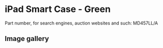 
# iPad Smart Case - Green

Part number, for search engines, auction websites and such: MD457LL/A

## Image gallery

<div style={{ width: '100%', maxWidth: '768px' }}>
<GalleryComponent
    images={[
      {
        original: "/everysource/MD457.webp",
        thumbnail: "/everypreview/MD457.webp",
      },
      {
        original: "/everysource/MD457_AV1.webp",
        thumbnail: "/everypreview/MD457_AV1.webp",
      },
      {
        original: "/everysource/MD457_AV1_BLACK.webp",
        thumbnail: "/everypreview/MD457_AV1_BLACK.webp",
      },
      {
        original: "/everysource/MD457_AV1_WHITE.webp",
        thumbnail: "/everypreview/MD457_AV1_WHITE.webp",
      },
      {
        original: "/everysource/MD457_AV2.webp",
        thumbnail: "/everypreview/MD457_AV2.webp",
      },
      {
        original: "/everysource/MD457_AV2_BLACK.webp",
        thumbnail: "/everypreview/MD457_AV2_BLACK.webp",
      },
      {
        original: "/everysource/MD457_AV3.webp",
        thumbnail: "/everypreview/MD457_AV3.webp",
      },
      {
        original: "/everysource/MD457_AV3_BLACK.webp",
        thumbnail: "/everypreview/MD457_AV3_BLACK.webp",
      },
      {
        original: "/everysource/MD457_AV4.webp",
        thumbnail: "/everypreview/MD457_AV4.webp",
      },
      {
        original: "/everysource/MD457_AV4_BLACK.webp",
        thumbnail: "/everypreview/MD457_AV4_BLACK.webp",
      },
      {
        original: "/everysource/MD457_AV5.webp",
        thumbnail: "/everypreview/MD457_AV5.webp",
      },
      {
        original: "/everysource/MD457_AV6.webp",
        thumbnail: "/everypreview/MD457_AV6.webp",
      }
    ]}
  />
</div>
